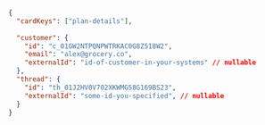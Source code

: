 ```json
{
  "cardKeys": ["plan-details"],
  
  "customer": {
    "id": "c_01GW2NTPQNPWTRKAC0G8Z518W2",
    "email": "alex@grocery.co",
    "externalId": "id-of-customer-in-your-systems" // nullable
  },
  "thread": {
    "id": "th_01J2HV0V702XKWMG58G169BS23",
    "externalId": "some-id-you-specified", // nullable
  }
}
```
